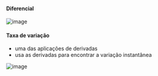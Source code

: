 






#### Diferencial

![image](/image/image_351.png)

#### Taxa de variação

-   uma das aplicações de derivadas
-   usa as derivadas para encontrar a variação instantânea

![image](/image/image_352.png)


